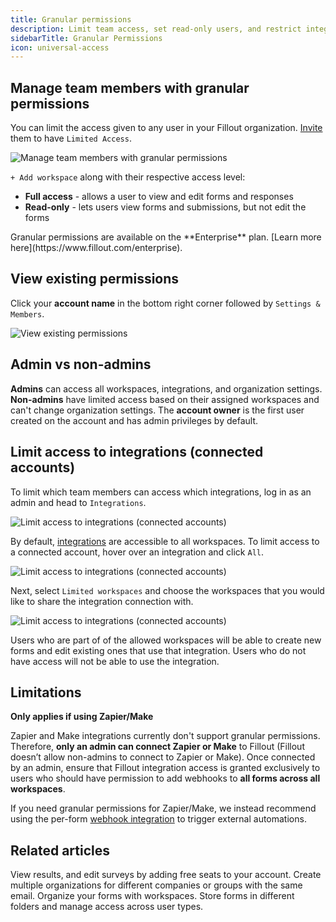 ```yaml
---
title: Granular permissions
description: Limit team access, set read-only users, and restrict integration accounts with granular permissions—available on the Enterprise plan.
sidebarTitle: Granular Permissions
icon: universal-access
---
```


## Manage team members with granular permissions

You can limit the access given to any user in your Fillout organization. [Invite](/help/invite-collaborators) them to have `Limited Access`.

<Frame>
  <img src="/images/account/image-11.png" alt="Manage team members with granular permissions" />
</Frame>

`+ Add workspace` along with their respective access level:

- **Full access** - allows a user to view and edit forms and responses
- **Read-only** \- lets users view forms and submissions, but not edit the forms

<Note>
Granular permissions are available on the **Enterprise** plan. [Learn more here](https://www.fillout.com/enterprise).
</Note>

## View existing permissions

Click your **account name** in the bottom right corner followed by `Settings & Members`.

<Frame>
  <img src="/images/account/image-12.png" alt="View existing permissions" />
</Frame>

## Admin vs non-admins

**Admins** can access all workspaces, integrations, and organization settings. **Non-admins** have limited access based on their assigned workspaces and can't change organization settings. The **account owner** is the first user created on the account and has admin privileges by default.

## Limit access to integrations (connected accounts)

To limit which team members can access which integrations, log in as an admin and head to `Integrations`.

<Frame>
  <img src="/images/account/image-13.png" alt="Limit access to integrations (connected accounts)" />
</Frame>

By default, [integrations](/help) are accessible to all workspaces. To limit access to a connected account, hover over an integration and click `All`.

<Frame>
  <img src="/images/account/image-14.png" alt="Limit access to integrations (connected accounts)" />
</Frame>

Next, select `Limited workspaces` and choose the workspaces that you would like to share the integration connection with.

<Frame>
  <img src="/images/account/image-15.png" alt="Limit access to integrations (connected accounts)" />
</Frame>

Users who are part of of the allowed workspaces will be able to create new forms and edit existing ones that use that integration. Users who do not have access will not be able to use the integration.

## Limitations

**Only applies if using Zapier/Make**

Zapier and Make integrations currently don't support granular permissions. Therefore, **only an admin can connect Zapier or Make** to Fillout (Fillout doesn’t allow non-admins to connect to Zapier or Make). Once connected by an admin, ensure that Fillout integration access is granted exclusively to users who should have permission to add webhooks to **all forms across all workspaces**.

If you need granular permissions for Zapier/Make, we instead recommend using the per-form [webhook integration](/help/webhook) to trigger external automations.

## Related articles

<CardGroup cols={3}>
    <Card title="Invite team members to your forms" icon="user-plus" iconType="regular" color="#FFC738" href="/help/invite-collaborators">
  View results, and edit surveys by adding free seats to your account.
  </Card>
  <Card title="Organizations" icon="building" iconType="regular" color="#FFC738" href="/help/organizations">
  Create multiple organizations for different companies or groups with the same email.
  </Card>
    <Card title="Workspaces" href="/help/workspaces" icon="folder" iconType="regular" color="#FFC738">
  Organize your forms with workspaces. Store forms in different folders and manage access across user types.
  </Card>
</CardGroup>
